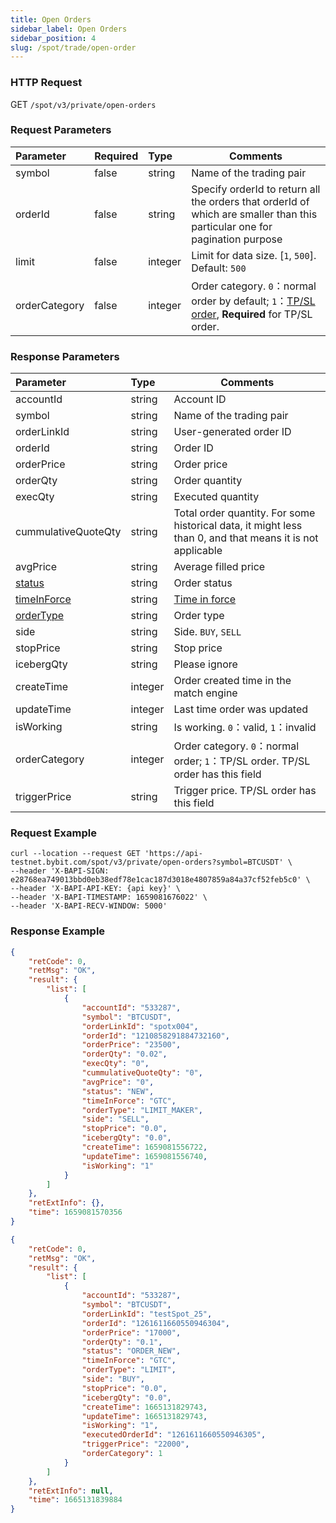 ```yaml
---
title: Open Orders
sidebar_label: Open Orders
sidebar_position: 4
slug: /spot/trade/open-order
---
```


### HTTP Request
GET <code>/spot/v3/private/open-orders</code>

### Request Parameters
| Parameter | Required | Type | Comments|
|:----- |:-------|:-----|------ |
| symbol | false | string | Name of the trading pair |
| orderId | false | string | Specify orderId to return all the orders that orderId of which are smaller than this particular one for pagination purpose  |
| limit | false | integer | Limit for data size. [`1`, `500`]. Default: `500` |
| orderCategory | false | integer | Order category. <code>0</code>：normal order by default; <code>1</code>：<a href="https://www.bybit.com/en-US/help-center/bybitHC_Article?language=us_EN&id=000001736">TP/SL order</a>, <b>Required</b> for TP/SL order.    |

### Response Parameters
| Parameter | Type | Comments|
|:----- |:-----|----- |
| accountId | string | Account ID |
| symbol | string | Name of the trading pair |
| orderLinkId          | string          | User-generated order ID |
| orderId              | string          | Order ID |
| orderPrice           | string          | Order price |
| orderQty             | string          | Order quantity |
| execQty              | string          | Executed quantity |
| cummulativeQuoteQty  | string          | Total order quantity. For some historical data, it might less than 0, and that means it is not applicable |
| avgPrice             | string          | Average filled price |
| [status](../enum#status) | string | Order status |
| [timeInForce](../enum#timeinforce) | string | <a href="https://www.bybit.com/en-US/help-center/bybitHC_Article?language=en_US&id=000001044">Time in force</a> |
| [orderType](../enum#ordertype) | string | Order type |
| side | string | Side. <code>BUY</code>, <code>SELL</code>
| stopPrice | string | Stop price |
| icebergQty | string | Please ignore |
| createTime | integer | Order created time in the match engine |
| updateTime | integer | Last time order was updated |
| isWorking  | string | Is working. <code>0</code>：valid, <code>1</code>：invalid|
| orderCategory | integer | Order category. <code>0</code>：normal order; <code>1</code>：TP/SL order. TP/SL order has this field |
| triggerPrice | string| Trigger price. TP/SL order has this field |

### Request Example

```http
curl --location --request GET 'https://api-testnet.bybit.com/spot/v3/private/open-orders?symbol=BTCUSDT' \
--header 'X-BAPI-SIGN: e28768ea749013bbd0eb38edf78e1cac187d3018e4807859a84a37cf52feb5c0' \
--header 'X-BAPI-API-KEY: {api key}' \
--header 'X-BAPI-TIMESTAMP: 1659081676022' \
--header 'X-BAPI-RECV-WINDOW: 5000'
```

### Response Example

<Tabs>
<TabItem value="normal" label="Normal order">

```json
{
    "retCode": 0,
    "retMsg": "OK",
    "result": {
        "list": [
            {
                "accountId": "533287",
                "symbol": "BTCUSDT",
                "orderLinkId": "spotx004",
                "orderId": "1210858291884732160",
                "orderPrice": "23500",
                "orderQty": "0.02",
                "execQty": "0",
                "cummulativeQuoteQty": "0",
                "avgPrice": "0",
                "status": "NEW",
                "timeInForce": "GTC",
                "orderType": "LIMIT_MAKER",
                "side": "SELL",
                "stopPrice": "0.0",
                "icebergQty": "0.0",
                "createTime": 1659081556722,
                "updateTime": 1659081556740,
                "isWorking": "1"
            }
        ]
    },
    "retExtInfo": {},
    "time": 1659081570356
}
```

</TabItem>

<TabItem value="stop" label="Stop order">

```json
{
    "retCode": 0,
    "retMsg": "OK",
    "result": {
        "list": [
            {
                "accountId": "533287",
                "symbol": "BTCUSDT",
                "orderLinkId": "testSpot_25",
                "orderId": "1261611660550946304",
                "orderPrice": "17000",
                "orderQty": "0.1",
                "status": "ORDER_NEW",
                "timeInForce": "GTC",
                "orderType": "LIMIT",
                "side": "BUY",
                "stopPrice": "0.0",
                "icebergQty": "0.0",
                "createTime": 1665131829743,
                "updateTime": 1665131829743,
                "isWorking": "1",
                "executedOrderId": "1261611660550946305",
                "triggerPrice": "22000",
                "orderCategory": 1
            }
        ]
    },
    "retExtInfo": null,
    "time": 1665131839884
}
```

</TabItem>
</Tabs>
